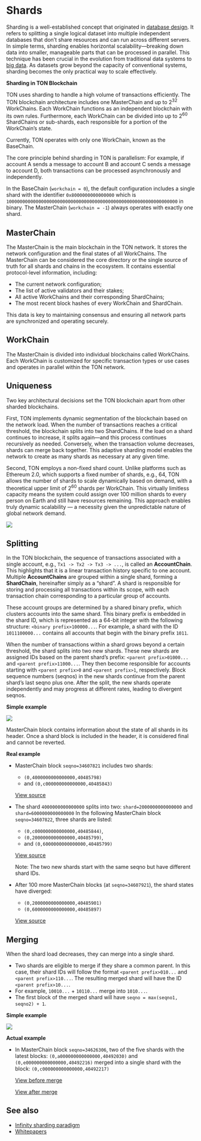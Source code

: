 
# Shards

Sharding is a well-established concept that originated in  [database design](https://en.wikipedia.org/wiki/Shard_\(database_architecture\)). It refers to splitting a single logical dataset into multiple independent databases that don’t share resources and can run across different servers.
In simple terms, sharding enables horizontal scalability—breaking down data into smaller, manageable parts that can be processed in parallel. This technique has been crucial in the evolution from traditional data systems to [big data](https://en.wikipedia.org/wiki/Big_data).
As datasets grow beyond the capacity of conventional systems, sharding becomes the only practical way to scale effectively.

**Sharding in TON Blockchain**

TON uses sharding to handle a high volume of transactions efficiently.
The TON blockchain architecture includes one MasterChain and up to 2<sup>32</sup> WorkChains. Each WorkChain functions as an independent blockchain with its own rules. Furthermore, each WorkChain can be divided into up to 2<sup>60</sup> ShardChains or sub-shards, each responsible for a portion of the WorkChain’s state.

Currently, TON operates with only one WorkChain, known as the BaseChain.

The core principle behind sharding in TON is parallelism:
For example, if account A sends a message to account B and account C sends a message to account D, both transactions can be processed asynchronously and independently.

In the BaseChain (`workchain = 0`), the default configuration includes a single shard with the identifier `0x8000000000000000` which is `1000000000000000000000000000000000000000000000000000000000000000` in binary.
The MasterChain (`workchain = -1`) always operates with exactly one shard.

## MasterChain

The MasterChain is the main blockchain in the TON network. It stores the network configuration and the final states of all WorkChains. The MasterChain can be considered the core directory or the single source of truth for all shards and chains in the ecosystem.
It contains essential protocol-level information, including:

- The current network configuration;
- The list of active validators and their stakes;
- All active WorkChains and their corresponding ShardChains;
- The most recent block hashes of every WorkChain and ShardChain.

This data is key to maintaining consensus and ensuring all network parts are synchronized and operating securely.

## WorkChain

The MasterChain is divided into individual blockchains called WorkChains. Each WorkChain is customized for specific transaction types or use cases and operates in parallel within the TON network.

## Uniqueness

Two key architectural decisions set the TON blockchain apart from other sharded blockchains.

First, TON implements dynamic segmentation of the blockchain based on the network load. When the number of transactions reaches a critical threshold, the blockchain splits into two ShardChains. If the load on a shard continues to increase, it splits again—and this process continues recursively as needed. Conversely, when the transaction volume decreases, shards can merge back together. This adaptive sharding model enables the network to create as many shards as necessary at any given time.

Second, TON employs a non-fixed shard count. Unlike platforms such as Ethereum 2.0, which supports a fixed number of shards, e.g., 64, TON allows the number of shards to scale dynamically based on demand, with a theoretical upper limit of 2<sup>60</sup> shards per WorkChain. This virtually limitless capacity means the system could assign over 100 million shards to every person on Earth and still have resources remaining. This approach enables truly dynamic scalability — a necessity given the unpredictable nature of global network demand.

![](/img/docs/blockchain-fundamentals/scheme.png)

## Splitting

In the TON blockchain, the sequence of transactions associated with a single account, e.g., `Tx1 -> Tx2 -> Tx3 -> ...`, is called an **AccountChain**. This highlights that it is a linear transaction history specific to one account. Multiple **AccountChains** are grouped within a single shard, forming a **ShardChain**, hereinafter simply as a “shard”. A shard is responsible for storing and processing all transactions within its scope, with each transaction chain corresponding to a particular group of accounts.

These account groups are determined by a shared binary prefix, which clusters accounts into the same shard. This binary prefix is embedded in the shard ID, which is represented as a 64-bit integer with the following structure: `<binary prefix>100000...`. For example, a shard with the ID `1011100000...` contains all accounts that begin with the binary prefix `1011`.

When the number of transactions within a shard grows beyond a certain threshold, the shard splits into two new shards. These new shards are assigned IDs based on the parent shard’s prefix: `<parent prefix>01000...` and `<parent prefix>11000...`. They then become responsible for accounts starting with `<parent prefix>0` and `<parent prefix>1`, respectively. Block sequence numbers (seqnos) in the new shards continue from the parent shard’s last seqno plus one. After the split, the new shards operate independently and may progress at different rates, leading to divergent seqnos.

**Simple example**

![](/img/docs/blockchain-fundamentals/shardchains-split.png)

MasterChain block contains information about the state of all shards in its header. Once a shard block is included in the header, it is considered final and cannot be reverted.

**Real example**

- MasterChain block `seqno=34607821` includes two shards:

  - `(0,4000000000000000,40485798)`
  - and `(0,c000000000000000,40485843)`

  [View source](https://toncenter.com/api/v2/shards?seqno=34607821)

- The shard `4000000000000000` splits into two:
  `shard=2000000000000000` and `shard=6000000000000000`
  In the following MasterChain block `seqno=34607822`, three shards are listed:

  - `(0,c000000000000000,40485844)`,
  - `(0,2000000000000000,40485799)`,
  - and `(0,6000000000000000,40485799)`

  [View source](https://toncenter.com/api/v2/shards?seqno=34607822)

  Note: The two new shards start with the same seqno but have different shard IDs.

- After 100 more MasterChain blocks (at `seqno=34607921`), the shard states have diverged:

  - `(0,2000000000000000,40485901)`
  - `(0,6000000000000000,40485897)`

  [View source](https://toncenter.com/api/v2/shards?seqno=34607921)

## Merging

When the shard load decreases, they can merge into a single shard.

- Two shards are eligible to merge if they share a common parent. In this case, their shard IDs will follow the format `<parent prefix>010...` and `<parent prefix>110...`. The resulting merged shard will have the ID `<parent prefix>10...`.
- For example, `10010...` + `10110...` merge into `1010...`.
- The first block of the merged shard will have `seqno = max(seqno1, seqno2) + 1`.

**Simple example**

![](/img/docs/blockchain-fundamentals/shardchains-merge.png)

**Actual example**

- In MasterChain block `seqno=34626306`, two of the five shards with the latest blocks:
  `(0,a000000000000000,40492030)` and `(0,e000000000000000,40492216)`
  merged into a single shard with the block: `(0,c000000000000000,40492217)`

  [View before merge](https://toncenter.com/api/v2/shards?seqno=34626306)

  [View after merge](https://toncenter.com/api/v2/shards?seqno=34626307)

## See also

- [Infinity sharding paradigm](/v3/documentation/smart-contracts/shards/infinity-sharding-paradigm)
- [Whitepapers](/v3/documentation/whitepapers/overview)

<Feedback />
